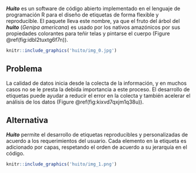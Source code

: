 ***Huito** *es un software de código abierto implementado en el lenguaje de programación R para el diseño de etiquetas de forma flexible y reproducible. El paquete lleva este nombre, ya que el fruto del árbol del ***huito** *(*Genipa americana*) es usado por los nativos amazónicos por sus propiedades colorantes para teñir telas y pintarse el cuerpo (Figure \@ref(fig:idbl2tuxtg6f7n)).



```{r idbl2tuxtg6f7n, out.width = "50%", fig.cap= 'El ***huito*** (*Genipa americana*) es una especie de árbol de la familia Rubiaceae. Originaria de los bosques tropicales de América. Los indígenas lo usan para realizar diseños en su cuerpo y teñir telares.'}

knitr::include_graphics('huito/img_0.jpg')

```

## Problema

La calidad de datos inicia desde la colecta de la información, y en muchos casos no se le presta la debida importancia a este proceso. El desarrollo de etiquetas puede ayudar a reducir el error en la colecta y también acelerar el análisis de los datos (Figure \@ref(fig:kixvd7qxjm1q38u)).

## Alternativa

***Huito*** permite el desarrollo de etiquetas reproducibles y personalizadas de acuerdo a los requerimientos del usuario. Cada elemento en la etiqueta es adicionado por capas, respetando el orden de acuerdo a su jerarquía en el código.



```{r kixvd7qxjm1q38u, fig.cap= 'Proceso de etiquetado y colecta de datos de experimentos. Los códigos QR permiten la colecta de datos con un dispositivo móvil de forma rápida y sencilla.'}

knitr::include_graphics('huito/img_1.png')

```

